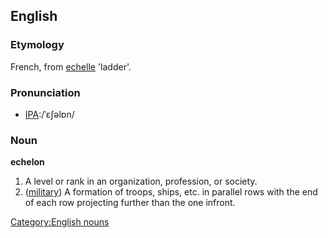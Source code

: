 ==English==

===Etymology===
French, from [[echelle]] 'ladder'.

===Pronunciation===
*[[IPA]]:/ˈɛʃəlɒn/

===Noun===
'''echelon'''
# A level or rank in an organization, profession, or society.
# ([[military]]) A formation of troops, ships, etc. in parallel rows with the end of each row projecting further than the one infront.

[[Category:English nouns]]